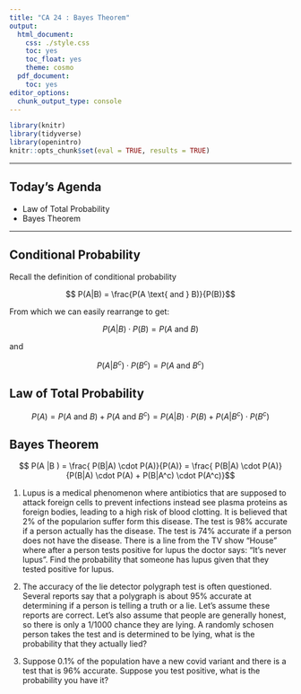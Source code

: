 ```yaml
---
title: "CA 24 : Bayes Theorem"
output:
  html_document:
    css: ./style.css
    toc: yes
    toc_float: yes
    theme: cosmo
  pdf_document:
    toc: yes
editor_options:
  chunk_output_type: console
---
```

  
```r
library(knitr)
library(tidyverse)
library(openintro)
knitr::opts_chunk$set(eval = TRUE, results = TRUE)
```

---
  
## Today's Agenda
- Law of Total Probability
- Bayes Theorem


---

## Conditional Probability

Recall the definition of conditional probability

$$ P(A|B) = \frac{P(A \text{ and } B)}{P(B)}$$

From which we can easily rearrange to get:

$$P(A|B)\cdot P(B) = P(A \text{ and } B)$$

and

$$P(A|B^c)\cdot P(B^c) = P(A \text{ and } B^c)$$

## Law of Total Probability

$$ P(A) = P(A \text{ and } B) + P(A \text{ and } B^c) = P(A|B)\cdot P(B) + P(A|B^c)\cdot P(B^c)$$



## Bayes Theorem


$$ P(A |B ) = \frac{ P(B|A) \cdot P(A)}{P(A)}  = \frac{ P(B|A) \cdot P(A)}{P(B|A) \cdot P(A) + P(B|A^c) \cdot P(A^c)}$$



1. Lupus is a medical phenomenon where antibiotics that are supposed to attack foreign cells to prevent infections instead see plasma proteins as foreign bodies, leading to a high risk of blood clotting. It is believed that 2% of the popularion suffer form this disease. The test is 98% accurate if a person actually has the disease. The test is 74% accurate if a person does not have the disease. There is a line from the TV show “House” where after a person tests positive for lupus the doctor says: “It’s never lupus”. Find the probability that someone has lupus given that they tested positive for lupus.



2. The accuracy of the lie detector polygraph test is often questioned. Several reports say that a polygraph is about $95 \%$ accurate at determining if a person is telling a truth or a lie. Let's assume these reports are correct. Let's also assume that people are generally honest, so there is only a $1/1000$ chance they are lying. A randomly schosen person takes the test and is determined to be lying, what is the probability that they actually lied?



3. Suppose $0.1 \%$ of the population have a new covid variant and there is a test that is $96 \%$ accurate. Suppose you test positive, what is the probability you have it?



